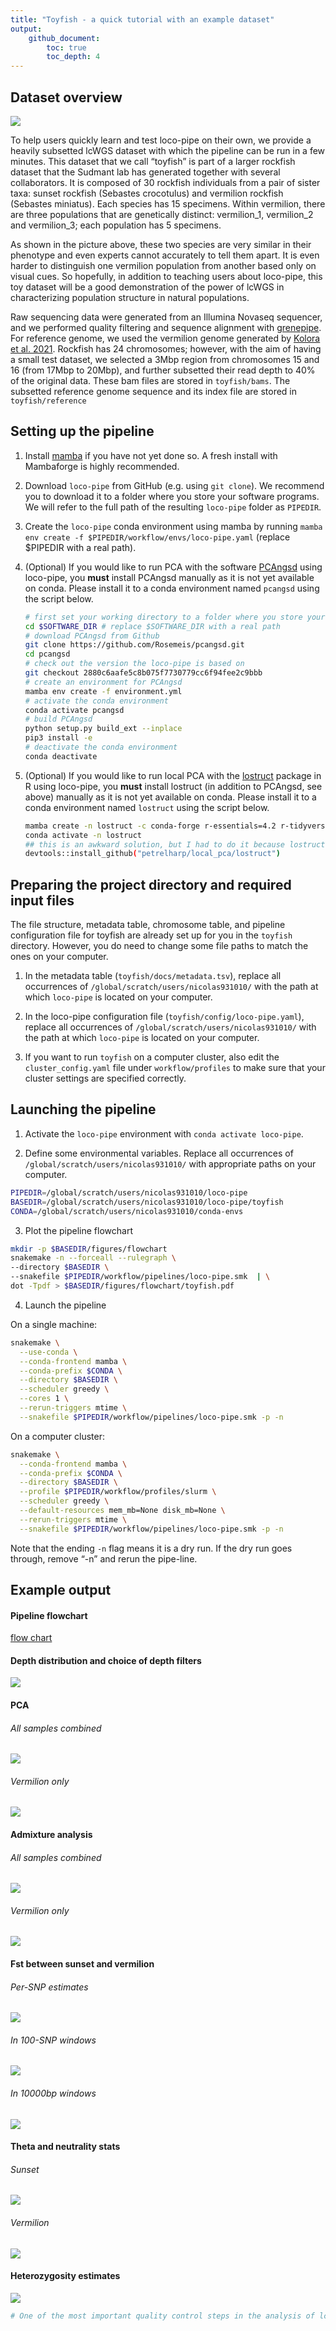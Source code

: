 ```yaml
---
title: "Toyfish - a quick tutorial with an example dataset"
output:
    github_document:
        toc: true
        toc_depth: 4
---
```



## Dataset overview

![](https://media.fisheries.noaa.gov/dam-migration/cryptic-pairs-the-vermilion-and-sunset-rockfishes-noaa-nwfsc.png)

To help users quickly learn and test loco-pipe on their own, we provide a heavily subsetted lcWGS dataset with which the pipeline can be run in a few minutes. This dataset that we call "toyfish" is part of a larger rockfish dataset that the Sudmant lab has generated together with several collaborators. It is composed of 30 rockfish individuals from a pair of sister taxa: sunset rockfish (Sebastes crocotulus) and vermilion rockfish (Sebastes miniatus). Each species has 15 specimens. Within vermilion, there are three populations that are genetically distinct: vermilion_1, vermilion_2 and vermilion_3; each population has 5 specimens. 

As shown in the picture above, these two species are very similar in their phenotype and even experts cannot accurately to tell them apart. It is even harder to distinguish one vermilion population from another based only on visual cues. So hopefully, in addition to teaching users about loco-pipe, this toy dataset will be a good demonstration of the power of lcWGS in characterizing population structure in natural populations.

Raw sequencing data were generated from an Illumina Novaseq sequencer, and we performed quality filtering and sequence alignment with [grenepipe](https://github.com/moiexpositoalonsolab/grenepipe). For reference genome, we used the vermilion genome generated by [Kolora et al. 2021](https://www.science.org/doi/full/10.1126/science.abg5332). Rockfish has 24 chromosomes; however, with the aim of having a small test dataset, we selected a 3Mbp region from chromosomes 15 and 16 (from 17Mbp to 20Mbp), and further subsetted their read depth to 40% of the original data. These bam files are stored in `toyfish/bams`. The subsetted reference genome sequence and its index file are stored in `toyfish/reference`

## Setting up the pipeline

1. Install [mamba](https://mamba.readthedocs.io/en/latest/mamba-installation.html#mamba-install) if you have not yet done so. A fresh install with Mambaforge is highly recommended.

2. Download `loco-pipe` from GitHub (e.g. using `git clone`). We recommend you to download it to a folder where you store your software programs. We will refer to the full path of the resulting `loco-pipe` folder as `PIPEDIR`.

3. Create the `loco-pipe` conda environment using mamba by running `mamba env create -f $PIPEDIR/workflow/envs/loco-pipe.yaml` (replace $PIPEDIR with a real path).

4. (Optional) If you would like to run PCA with the software [PCAngsd](https://github.com/Rosemeis/pcangsd) using loco-pipe, you **must** install PCAngsd manually as it is not yet available on conda. Please install it to a conda environment named `pcangsd` using the script below.

    ```bash
    # first set your working directory to a folder where you store your software programs
    cd $SOFTWARE_DIR # replace $SOFTWARE_DIR with a real path
    # download PCAngsd from Github
    git clone https://github.com/Rosemeis/pcangsd.git
    cd pcangsd
    # check out the version the loco-pipe is based on
    git checkout 2880c6aafe5c8b075f7730779cc6f94fee2c9bbb
    # create an environment for PCAngsd 
    mamba env create -f environment.yml  
    # activate the conda environment
    conda activate pcangsd
    # build PCAngsd
    python setup.py build_ext --inplace  
    pip3 install -e
    # deactivate the conda environment
    conda deactivate  
    ```

5. (Optional) If you would like to run local PCA with the [lostruct](https://github.com/petrelharp/local_pca) package in R using loco-pipe, you **must** install lostruct (in addition to PCAngsd, see above) manually as it is not yet available on conda. Please install it to a conda environment named `lostruct` using the script below.

    ```bash
    mamba create -n lostruct -c conda-forge r-essentials=4.2 r-tidyverse=2.0.0 r-devtools=2.4.5 r-cowplot=1.1.1
    conda activate -n lostruct
    ## this is an awkward solution, but I had to do it because lostruct would be installed to my system library location rather than the conda environment specific one instead
    devtools::install_github("petrelharp/local_pca/lostruct")
    ```

## Preparing the project directory and required input files

The file structure, metadata table, chromosome table, and pipeline configuration file for toyfish are already set up for you in the `toyfish` directory. However, you do need to change some file paths to match the ones on your computer. 

1. In the metadata table (`toyfish/docs/metadata.tsv`), replace all occurrences of `/global/scratch/users/nicolas931010/` with the path at which `loco-pipe` is located on your computer.

2. In the loco-pipe configuration file (`toyfish/config/loco-pipe.yaml`), replace all occurrences of `/global/scratch/users/nicolas931010/` with the path at which `loco-pipe` is located on your computer.

3. If you want to run `toyfish` on a computer cluster, also edit the `cluster_config.yaml` file under `workflow/profiles` to make sure that your cluster settings are specified correctly.

## Launching the pipeline

1. Activate the `loco-pipe` environment with `conda activate loco-pipe`.

2. Define some environmental variables. Replace all occurrences of `/global/scratch/users/nicolas931010/` with appropriate paths on your computer.

```bash
PIPEDIR=/global/scratch/users/nicolas931010/loco-pipe
BASEDIR=/global/scratch/users/nicolas931010/loco-pipe/toyfish
CONDA=/global/scratch/users/nicolas931010/conda-envs
```

3. Plot the pipeline flowchart

```bash
mkdir -p $BASEDIR/figures/flowchart
snakemake -n --forceall --rulegraph \
--directory $BASEDIR \
--snakefile $PIPEDIR/workflow/pipelines/loco-pipe.smk  | \
dot -Tpdf > $BASEDIR/figures/flowchart/toyfish.pdf
```

4. Launch the pipeline

On a single machine:

```bash
snakemake \
  --use-conda \
  --conda-frontend mamba \
  --conda-prefix $CONDA \
  --directory $BASEDIR \
  --scheduler greedy \
  --cores 1 \
  --rerun-triggers mtime \
  --snakefile $PIPEDIR/workflow/pipelines/loco-pipe.smk -p -n
```

On a computer cluster:

```bash
snakemake \
  --conda-frontend mamba \
  --conda-prefix $CONDA \
  --directory $BASEDIR \
  --profile $PIPEDIR/workflow/profiles/slurm \
  --scheduler greedy \
  --default-resources mem_mb=None disk_mb=None \
  --rerun-triggers mtime \
  --snakefile $PIPEDIR/workflow/pipelines/loco-pipe.smk -p -n
```

Note that the ending `-n` flag means it is a dry run. If the dry run goes through, remove "-n" and rerun the pipe-line.

## Example output

#### Pipeline flowchart

[flow chart](toyfish/figures/flowchart/toyfish.pdf)

#### Depth distribution and choice of depth filters

![](toyfish/figures/depth/depth_filter.png)

#### PCA 

###### All samples combined

![](toyfish/figures/pcangsd/global/combined.subsetted.png)

###### Vermilion only

![](toyfish/figures/pcangsd/local/vermilion.combined.subsetted.png)


#### Admixture analysis

###### All samples combined

![](toyfish/figures/ohana/global/combined.subsetted.png)

###### Vermilion only

![](toyfish/figures/ohana/local/vermilion.combined.subsetted.png)

#### Fst between sunset and vermilion

###### Per-SNP estimates

![](toyfish/figures/fst/sunset.vermilion.png)

###### In 100-SNP windows

![](toyfish/figures/fst/sunset.vermilion.100snp_window.png)

###### In 10000bp windows

![](toyfish/figures/fst/sunset.vermilion.10000bp_window.png)

#### Theta and neutrality stats

###### Sunset

![](toyfish/figures/theta/sunset.theta_by_window.png)

###### Vermilion

![](toyfish/figures/theta/vermilion.theta_by_window.png)

#### Heterozygosity estimates

![](toyfish/figures/heterozygosity/heterozygosity.png)

```r
# One of the most important quality control steps in the analysis of lcWGS data is the establishment of proper depth filters. Highly repetitive regions in the reference genome tend to have much lower mapping rate than the rest of the genome as reads cannot map uniquely to them. On the other hand, when such repetitive/duplicated regions are collapsed to a single sequence on the reference genome, too many reads may map incorrectly to it. These regions thus violate many basic assumptions used in downstream analyses and will bias their results if not filtered out. However, there has not been a consensus method to determine the depth filters, and common practices so far have included arbitrarily picking a value or taking a certain standard deviation away from the mean/median of the empirical distribution. But since the distribution of sequencing depth tends to have an irregular shape and a long tail, taking its standard deviation is often uninformative and is not a generalizable solution. With loco-pipe, we fit a normal distribution to the bulk of the empirical distribution, excluding both tails, and use the fitted normal distribution as a guideline for depth filter determination. This method thus has the advantage of reproducibility across datasets, and is more sound statistically than existing approaches. 
```